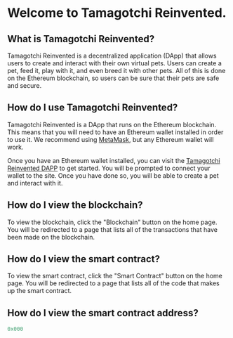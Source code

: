 # Welcome to Tamagotchi Reinvented.

## What is Tamagotchi Reinvented?

Tamagotchi Reinvented is a decentralized application (DApp) that allows users to create and interact with their own virtual pets. Users can create a pet, feed it, play with it, and even breed it with other pets. All of this is done on the Ethereum blockchain, so users can be sure that their pets are safe and secure.

## How do I use Tamagotchi Reinvented?

Tamagotchi Reinvented is a DApp that runs on the Ethereum blockchain. This means that you will need to have an Ethereum wallet installed in order to use it. We recommend using [MetaMask](https://metamask.io/), but any Ethereum wallet will work.

Once you have an Ethereum wallet installed, you can visit the [Tamagotchi Reinvented DAPP](/) to get started. You will be prompted to connect your wallet to the site. Once you have done so, you will be able to create a pet and interact with it.

## How do I view the blockchain?

To view the blockchain, click the "Blockchain" button on the home page. You will be redirected to a page that lists all of the transactions that have been made on the blockchain.

## How do I view the smart contract?

To view the smart contract, click the "Smart Contract" button on the home page. You will be redirected to a page that lists all of the code that makes up the smart contract.

## How do I view the smart contract address?

```js filename="contract address" {3} copy
0x000
```